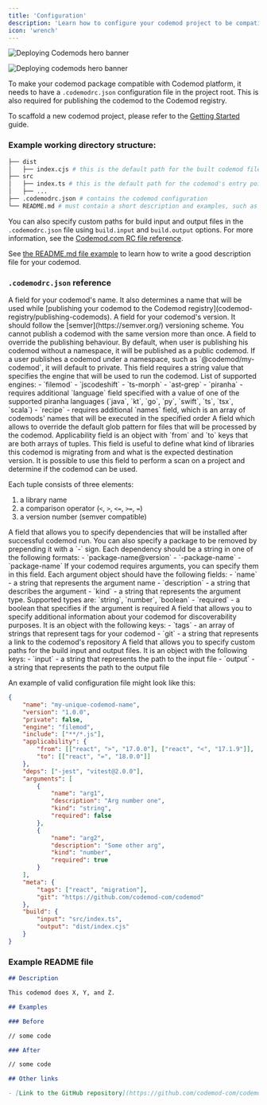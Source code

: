 ```yaml
---
title: 'Configuration'
description: 'Learn how to configure your codemod project to be compatible with Codemod platform.'
icon: 'wrench'
---
```


<img
  className="block dark:hidden"
  src="/images/deploying-codemods/hero-light.svg"
  alt="Deploying Codemods hero banner"
/>

<img
  className="hidden dark:block"
  src="/images/deploying-codemods/hero-dark.svg"
  alt="Deploying codemods hero banner"
/>

To make your codemod package compatible with Codemod platform, it needs to have a `.codemodrc.json` configuration file in the project root.
This is also required for publishing the codemod to the Codemod registry.

To scaffold a new codemod project, please refer to the [Getting Started](/building-codemods/getting-started) guide.

### Example working directory structure:

```bash
├── dist
│   ├── index.cjs # this is the default path for the built codemod file. when someone runs your codemod, this file will be executed.
├── src
│   ├── index.ts # this is the default path for the codemod's entry point file.
│   ├── ...
├── .codemodrc.json # contains the codemod configuration
└── README.md # must contain a short description and examples, such as in the example at the bottom of this page
```

You can also specify custom paths for build input and output files in the `.codemodrc.json` file using `build.input` and `build.output` options.
For more information, see the [Codemod.com RC file reference](#codemodrc-json-reference).

See [the README.md file example](#example-readme-file) to learn how to write a good description file for your codemod.


### `.codemodrc.json` reference

<ResponseField name="name" type="string" required>
  A field for your codemod's name. It also determines a name that will be used while [publishing your codemod to the Codemod registry](codemod-registry/publishing-codemods).
</ResponseField>

<ResponseField name="version" type="string" required>
  A field for your codemod's version. It should follow the [semver](https://semver.org/) versioning scheme.
  <Note>You cannot publish a codemod with the same version more than once.</Note>
</ResponseField>

<ResponseField name="private" type="boolean">
  A field to override the publishing behaviour.
  By default, when user is publishing his codemod without a namespace, it will be published as a public codemod.
  If a user publishes a codemod under a namespace, such as `@codemod/my-codemod`, it will default to private.
</ResponseField>

<ResponseField name="engine" type="string" required>
  This field requires a string value that specifies the engine that will be used to run the codemod.
  List of supported engines:
  - `filemod`
  - `jscodeshift`
  - `ts-morph`
  - `ast-grep`
  - `piranha` - requires additional `language` field specified with a value of one of the supported piranha languages
  (`java`, `kt`, `go`, `py`, `swift`, `ts`, `tsx`, `scala`)
  - `recipe` - requires additional `names` field, which is an array of codemods' names that will be executed in the specified order
</ResponseField>

<ResponseField name="include" type="glob pattern array">
  A field which allows to override the default glob pattern for files that will be processed by the codemod.
</ResponseField>

<ResponseField name="applicability" type="object">
  Applicability field is an object with `from` and `to` keys that are both arrays of tuples.
  This field is useful to define what kind of libraries this codemod is migrating from and what is the expected destination version.
  It is possible to use this field to perform a scan on a project and determine if the codemod can be used.

  Each tuple consists of three elements:
  1. a library name
  2. a comparison operator (`<`, `>`, `<=`, `>=`, `=`)
  3. a version number (semver compatible)
</ResponseField>

<ResponseField name="deps" type="array of strings">
  A field that allows you to specify dependencies that will be installed after successful codemod run.
  You can also specify a package to be removed by prepending it with a `-` sign.
  Each dependency should be a string in one of the following formats:
  - `package-name@version`
  - `-package-name`
  - `package-name`
</ResponseField>

<ResponseField name="arguments" type="array of objects">
  If your codemod requires arguments, you can specify them in this field.
  Each argument object should have the following fields:
  - `name` - a string that represents the argument name
  - `description` - a string that describes the argument
  - `kind` - a string that represents the argument type. Supported types are: `string`, `number`, `boolean`
  - `required` - a boolean that specifies if the argument is required
</ResponseField>

<ResponseField name="meta" type="object">
  A field that allows you to specify additional information about your codemod for discoverability purposes.
  It is an object with the following keys:
  - `tags` - an array of strings that represent tags for your codemod
  - `git` - a string that represents a link to the codemod's repository
</ResponseField>

<ResponseField name="build" type="object">
  A field that allows you to specify custom paths for the build input and output files.
  It is an object with the following keys:
  - `input` - a string that represents the path to the input file
  - `output` - a string that represents the path to the output file
</ResponseField>

An example of valid configuration file might look like this:

```json
{
	"name": "my-unique-codemod-name",
	"version": "1.0.0",
	"private": false,
	"engine": "filemod",
	"include": ["**/*.js"],
	"applicability": {
		"from": [["react", ">", "17.0.0"], ["react", "<", "17.1.9"]],
		"to": [["react", "=", "18.0.0"]]
	},
	"deps": ["-jest", "vitest@2.0.0"],
	"arguments": [
		{
			"name": "arg1",
			"description": "Arg number one",
			"kind": "string",
			"required": false
		},
		{
			"name": "arg2",
			"description": "Some other arg",
			"kind": "number",
			"required": true
		}
	],
	"meta": {
		"tags": ["react", "migration"],
		"git": "https://github.com/codemod-com/codemod"
	},
	"build": {
		"input": "src/index.ts",
		"output": "dist/index.cjs"
	}
}
```

### Example README file

```markdown
## Description

This codemod does X, Y, and Z.

## Examples

### Before

// some code

### After

// some code

## Other links

- [Link to the GitHub repository](https://github.com/codemod-com/codemod)
```